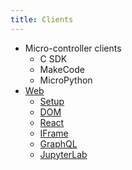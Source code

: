 ```yaml
---
title: Clients
---
```


* Micro-controller clients
    * C SDK
    * MakeCode
    * MicroPython
* [Web](/clients/web)
    * [Setup](/clients/web/setup)
    * [DOM](/clients/web/dom)
    * [React](/clients/web/react)
    * [IFrame](/clients/web/iframe)
    * [GraphQL](/clients/web/graphql)
    * [JupyterLab](/clients/jupyterlab)